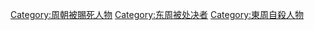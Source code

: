{{DEFAULTSORT:D{{PAGENAME}}}}
[[Category:周朝被賜死人物|Category:周朝被賜死人物]]
[[Category:东周被处决者|Category:东周被处决者]]
[[Category:東周自殺人物|Category:東周自殺人物]]